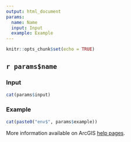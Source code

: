 ---
output: html_document
params:
  name: Name
  input: Input
  example: Example
---

```{r setup, include=FALSE}
knitr::opts_chunk$set(echo = TRUE)
```

## `r params$name`

### Input

```{r, comment=NA, echo=FALSE}
cat(params$input)
```
### Example

```{r, comment=NA, echo=FALSE}
cat(paste0("env$", params$example))
```


More information available on ArcGIS [help pages](`r paste0("https://pro.arcgis.com/search/?q=", params$name, "&collection=help&product=arcgis-pro&version=pro2.2&language=en")`).
